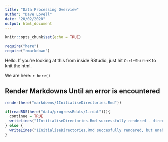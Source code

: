 ```yaml
---
title: "Data Processing Overview"
author: "Dave Lovell"
date: "20/02/2020"
output: html_document
---
```


```r
knitr::opts_chunk$set(echo = TRUE)
```

```r
require("here")
require("rmarkdown")
```

Hello. If you're looking at this from inside RStudio, just hit `Ctrl+Shift+K` to knit the html. 

We are here: `r here()`

## Render Markdowns Until an error is encountered

```r
render(here("markdowns/1InitialiseDirectories.Rmd"))
```

```r
if(readRDS(here("data/progressRdats/1.rdat"))){
  continue = TRUE
  writeLines("1IntitialiseDirectories.Rmd successfully rendered - directory structure created and files in place")
} else {
  writeLines("1InitialiseDirectories.Rmd succesfully rendered, but unable to continue (probably because \"portsmouthLeaders2018\" or \"portsmouthLeaders2019\" are not in the \"data\" directory. See \"markdowns\\1InitialiseDirectories.html\" for details")
}
```